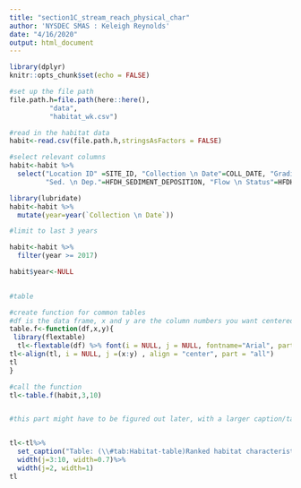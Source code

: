 ```yaml
---
title: "section1C_stream_reach_physical_char"
author: 'NYSDEC SMAS : Keleigh Reynolds'
date: "4/16/2020"
output: html_document
---
```


```r
library(dplyr)
knitr::opts_chunk$set(echo = FALSE)

#set up the file path
file.path.h=file.path(here::here(),
          "data",
          "habitat_wk.csv")

```

```r
#read in the habitat data
habit<-read.csv(file.path.h,stringsAsFactors = FALSE)

#select relevant columns
habit<-habit %>% 
  select("Location ID" =SITE_ID, "Collection \n Date"=COLL_DATE, "Gradient"=HFDH_GRADIENT, "Epi.\n Cover"=HFDH_EPIFAUNAL_COVER, "Embed. \n Pool."=HFDH_EMBEDDEDNESS_POOLING, "Vel/Dep. \n Reg"=HFDH_VELOCITY_DEPTH_REGIME,
         "Sed. \n Dep."=HFDH_SEDIMENT_DEPOSITION, "Flow \n Status"=HFDH_FLOW_STATUS, "Chan. \n Alt"=HFDH_CHANNEL_ALTERATION, "Rif. \n Freq"=HFDH_RIFFLE_BEND_FREQUENCY) 

library(lubridate)
habit<-habit %>% 
  mutate(year=year(`Collection \n Date`))

#limit to last 3 years

habit<-habit %>% 
  filter(year >= 2017)

habit$year<-NULL
  

```

```r
#table

#create function for common tables
#df is the data frame, x and y are the column numbers you want centered, z is the caption
table.f<-function(df,x,y){
 library(flextable)
  tl<-flextable(df) %>% font(i = NULL, j = NULL, fontname="Arial", part = "all") %>% theme_zebra() %>% autofit()
tl<-align(tl, i = NULL, j =(x:y) , align = "center", part = "all")
tl
}

#call the function
tl<-table.f(habit,3,10)


#this part might have to be figured out later, with a larger caption/table function? Not sure yet.


tl<-tl%>%
  set_caption("Table: (\\#tab:Habitat-table)Ranked habitat characteristics and calculated HMA for the Wallkill River Survey, 2017-2019. Epifaunal substrate (Epi. Cover); Embeddedness/Pool Substrate Characterization (Embed. Pool.); Velocity Depth Regime/Pool Variability (Vel/Dep Reg.); Sediment Deposition (Sed. Dep.); Channel Flow Status (Flow Status); Channel Alteration (Chan. Alt.); Riffle Frequency/Stream Sinuosity (Rif. Freq.); Left/Right Bank Stability (L/R Bank Stab.); Left/Right Bank Vegetative Cover (L/R Bank Veg.); Left/Right Bank Riparian Vegetative Zone Width (L/R Rip. Width).")%>%
  width(j=3:10, width=0.7)%>%
  width(j=2, width=1)
tl

```


